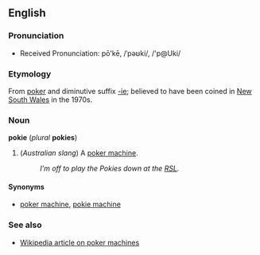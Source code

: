 ==English==
===Pronunciation===
*Received Pronunciation: pō'kē, /ˈpəʊki/, /'p@Uki/

===Etymology===
From [[poker]] and diminutive suffix [[-ie]]; believed to have been coined in [[New South Wales]] in the 1970s.

===Noun===
'''pokie''' (''plural'' '''pokies''')

#(''Australian slang'') A [[poker machine]].
#:''I’m off to play the Pokies down at the [[w:RSL|RSL]].''

====Synonyms====
*[[poker machine]], [[pokie machine]]

===See also===
*[[w:Poker_machine|Wikipedia article on poker machines]]